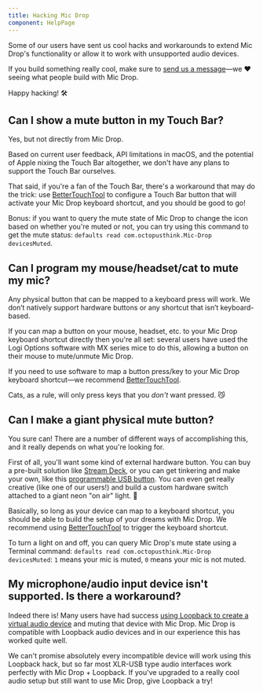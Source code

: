 ```yaml
---
title: Hacking Mic Drop
component: HelpPage
---
```




<Panel>

Some of our users have sent us cool hacks and workarounds to extend Mic Drop's functionality or allow it to work with unsupported audio devices.

If you build something really cool, make sure to [send us a message](mailto:micdrop@octopusthink.com)—we ❤️ seeing what people build with Mic Drop.

Happy hacking! 🛠

## Can I show a mute button in my Touch Bar?

Yes, but not directly from Mic Drop.

Based on current user feedback, API limitations in macOS, and the potential of Apple nixing the Touch Bar altogether, we don't have any plans to support the Touch Bar ourselves.

That said, if you're a fan of the Touch Bar, there's a workaround that may do the trick: use [BetterTouchTool](https://folivora.ai) to configure a Touch Bar button that will activate your Mic Drop keyboard shortcut, and you should be good to go!

Bonus: if you want to query the mute state of Mic Drop to change the icon based on whether you're muted or not, you can try using this command to get the mute status: `defaults read com.octopusthink.Mic-Drop devicesMuted`.

## Can I program my mouse/headset/cat to mute my mic?

Any physical button that can be mapped to a keyboard press will work. We don’t natively support hardware buttons or any shortcut that isn’t keyboard-based.

If you can map a button on your mouse, headset, etc. to your Mic Drop keyboard shortcut directly then you're all set: several users have used the Logi Options software with MX series mice to do this, allowing a button on their mouse to mute/unmute Mic Drop.

If you need to use software to map a button press/key to your Mic Drop keyboard shortcut—we recommend [BetterTouchTool](https://folivora.ai).

Cats, as a rule, will only press keys that you _don't_ want pressed. 😼

## Can I make a giant physical mute button?

You sure can! There are a number of different ways of accomplishing this, and it really depends on what you're looking for.

First of all, you'll want some kind of external hardware button. You can buy a pre-built solution like [Stream Deck](https://www.elgato.com/en/gaming/stream-deck), or you can get tinkering and make your own, like this [programmable USB button](https://www.instructables.com/PUB-Programmable-USB-Button/). You can even get really creative (like one of our users!) and build a custom hardware switch attached to a giant neon "on air" light. 🤩

Basically, so long as your device can map to a keyboard shortcut, you should be able to build the setup of your dreams with Mic Drop. We recommend using [BetterTouchTool](https://folivora.ai) to trigger the keyboard shortcut.

To turn a light on and off, you can query Mic Drop's mute state using a Terminal command: `defaults read com.octopusthink.Mic-Drop devicesMuted`: `1` means your mic is muted, `0` means your mic is not muted.

## My microphone/audio input device isn't supported. Is there a workaround?

Indeed there is! Many users have had success [using Loopback to create a virtual audio device](/help/using-loopback) and muting that device with Mic Drop. Mic Drop is compatible with Loopback audio devices and in our experience this has worked quite well.

We can't promise absolutely every incompatible device will work using this Loopback hack, but so far most XLR-USB type audio interfaces work perfectly with Mic Drop + Loopback. If you've upgraded to a really cool audio setup but still want to use Mic Drop, give Loopback a try!

</Panel>
